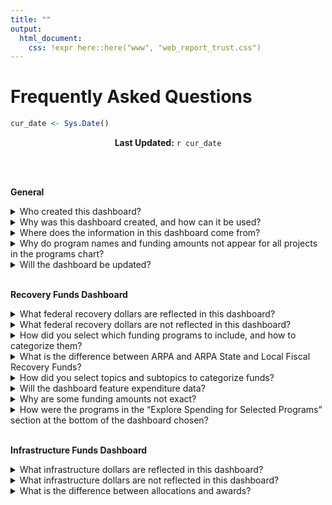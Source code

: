 ```yaml
---
title: ""
output: 
  html_document:
    css: !expr here::here("www", "web_report_trust.css")
---
```


```{=html}
<style>
@import url('https://fonts.googleapis.com/css2?family=Merriweather:wght@300&display=swap');
</style>
```
<link rel="stylesheet" href="//fonts.googleapis.com/css?family=Merriweather" />

# Frequently Asked Questions

```r
cur_date <- Sys.Date()
```

<center>**Last Updated:** `r cur_date`</center>
<br><br>

**General**
<br>

<details>
<summary>Who created this dashboard?</summary>
<br>
This dashboard was created by the Urban Institute in partnership with the Chicago Community Trust (CCT) and with the support of the Kresge Foundation.  
<br>
</details> 

<details>
<summary>Why was this dashboard created, and how can it be used?</summary>
<br>
This dashboard was created to track funds flowing through the City of Chicago, Cook County, and State of Illinois for COVID-19 response, and to capture economic recovery programs and infrastructure programs relevant to CCT’s institutional priority areas. The dashboard can be used by community stakeholders, policy researchers, and those interested in learning more about COVID-19 recovery and infrastructure investments to learn about funding allocations and spending priorities across different jurisdictions
<br>

</details>

<details>
<summary>Where does the information in this dashboard come from?</summary>
<br>
Allocation and expenditure data are compiled from federal agency reports, public spending plans, grant announcements, and budget reports from our three geographies of focus. For each program, the data source and source links are listed in the programs table.
<br>
Recovery plans for the City of Chicago, Cook County, and State of Illinois can be found below:

- [Chicago Recovery Plan](https://urbanorg.app.box.com/file/1462887719191) (September 2021)
- [Cook County ARPA at a Glance](https://urbanorg.app.box.com/file/1462884083725) (December 2021)
- [Cook County ARPA at a Glance](https://urbanorg.app.box.com/file/1462887637405?s=rep98gakvsbwdgjxb9a78qkqdd83tg2i) (February 2022)
- [State of Illinois Recovery Plan - Initial Report](https://urbanorg.app.box.com/file/1662653260648) (August 2021)
<br>
</details>

</details>

<details>
<summary>Why do program names and funding amounts not appear for all projects in the programs chart?</summary>
<br>
The programs chart shows the subset of the total projects included in the dashboard matching the selected policy topic, jurisdiction, and/or legislation. The size of each project box in the chart is proportionate to the share of total funding shown in the chart represented by each project (e.g. if a project represents 10% of the total funding in the chart, the area of that project box will be 10% of the total chart area). For some combinations of policy topic, jurisdiction, and legislation, there are many projects displayed in the chart which forces the size of some projects with smaller funding amounts to be too small to display the project name and allocation.  The name and allocation for those projects is provided in the programs description table. 
<br>

</details>

<details>
<summary>Will the dashboard be updated?</summary>
<br>
Yes. The dashboard will be updated on a continual basis as new information on fund allocations and expenditures becomes publicly available. 
<br>

</details>


<br>
**Recovery Funds Dashboard**
<br>

<details>
<summary>What federal recovery dollars are reflected in this dashboard?</summary>
<br>
This dashboard reflects the subset of funds from the American Rescue Plan Act (ARPA), the Coronavirus Aid, Relief, and Economic Security Act (CARES), and the Coronavirus Response and Relief Supplemental Appropriations Act (CRRSAA) provided directly to Chicago, Cook County, and Illinois that align with the priority policy areas identified by the Chicago Community Trust. In the case of Chicago, the dashboard also reflects a local General Obligation Bond which the city paired with ARPA State and Local Fiscal Recovery Funds (SLFRF) in its Recovery Plan. 
<br>

</details>

<details>
<summary>What federal recovery dollars are not reflected in this dashboard?</summary>
<br>
This dashboard does not include funds that flow directly from the federal government to public housing authorities, school districts or educational institutions, individuals and households, and nongovernmental organizations including nonprofit organizations and private sector businesses. The dashboard also does not include funds used for revenue replacement and operations. Additionally, some funds under SLFRF may fall under categories that do not reflect the CCT’s core priority policy areas of focus and are not captured in the dashboard.  
<br>

</details>

<details>
<summary>How did you select which funding programs to include, and how to categorize them?</summary>
<br>
Selected programs reflect a subset of major federal economic recovery funds and infrastructure funds. For the recovery dashboard, the CCT reviewed funding allocations across jurisdictions and selected programs that align with their institutional priority policy areas in supporting economic recovery: community investment, community safety, household investment, housing, and workforce development. For the infrastructure dashboard, the CCT reviewed funding allocations across jurisdictions and selected programs in the following areas: transit; roads, bridges, and major projects; airports; electric vehicles; water infrastructure; rail; broadband; and traffic safety. We also include total amounts of CARES state and local discretionary funding for which we do not have more specific information on how the funds were spent.
<br>
Programs may also be edited over time to reflect changes to project titles and descriptions in quarterly Treasury expenditure reports, to distinguish between programs with similar scopes or titles (e.g. workforce development strategy as distinct from workforce development program), and to clarify acronyms (for instance, spelling out “gender-based violence” when a program name uses the acronym GBV). Additionally, we may remove programs we are no longer tracking to be responsive to and aligned with the Trust’s priority focus areas.  
<br>

</details>

<details>
<summary>What is the difference between ARPA and ARPA State and Local Fiscal Recovery Funds?</summary>
<br>
The State and Local Fiscal Recovery Funds (SLFRF) program is an allocation within ARPA of $350 billion to state, local, and tribal governments across the country. While some ARPA funds can only be used for specific purposes, such as emergency housing or small business assistance, SLFRF are flexible funds that state, county, and local governments can use for a wider range of programs to aid response to and recovery from COVID-19. A full list of applicable uses of SLFRF funds can be found on the [U.S. Department of the Treasury](https://home.treasury.gov/policy-issues/coronavirus/assistance-for-state-local-and-tribal-governments/state-and-local-fiscal-recovery-funds#) website, and more information on each funding source in the dashboard can be found in the glossary. 
<br>

</details>

<details>
<summary>How did you select topics and subtopics to categorize funds?</summary>
<br>
The dashboard categorizes recovery funding allocations across five topics and twenty subtopics that map budget line items from local, county, and state recovery plans to the Chicago Community Trust’s priority policy areas and strategies in its work supporting inclusive recovery. The dashboard categorizes infrastructure funding allocations across eight topics used in data provided by the White House Infrastructure Implementation Task Force. See the glossary for a definition of each topic and subtopic included in the dashboard. The topics may change and may feature additional categories as new information on allocations and expenditures becomes available.  
<br>

</details>

<details>
<summary>Will the dashboard feature expenditure data?</summary>
<br>
The dashboard does not currently feature expenditure data, but will be updated with spending data for selected programs as information becomes available. Spending information can be pulled from public state, county, and local government expenditure reports, including legislative budget reports and mandatory recovery plan performance reports to the U.S. Treasury Department. Spending information for regional entities and tribal governments that received federal funding – which are not included in this dashboard – can be pulled in the same manner. Reporting requirements and deadlines vary by program.
<br>

</details>

<details>
<summary>Why are some funding amounts not exact?</summary>
<br>
The ARPA SLFRF-funded programs included in the dashboard are sourced from line item programs as listed by local, county, and state governments in public ARPA recovery plan reports. In some cases, these reports list multiple programs under one broad spending category, with one budget number for all programs—for instance, a public safety category may include three separate programs listed under one total budget number for all public safety initiatives, without allocations for each program. The “amount exact?” column indicates where we have split the total program budget evenly across multiple line items to generate an estimated average amount per program, and where we have pulled the exact budget number for one line item program.
<br>

</details>

<details>
<summary>How were the programs in the “Explore Spending for Selected Programs” section at the bottom of the dashboard chosen?</summary>
<br>
The dashboard features maps for selected programs for which expenditure data at the zip code level is available. We are working to add more programs to this section as we identify more recovery and infrastructure programs with zip code-level spending data available.  
<br>

</details>


<br>
**Infrastructure Funds Dashboard**
<br>

<details>
<summary>What infrastructure dollars are reflected in this dashboard?</summary>
<br>
This dashboard reflects a subset of funds from the Infrastructure Investment and Jobs Act (IIJA) provided directly to the City of Chicago, Cook County, the Chicago Transit Authority, the Regional Transit Authority (Pace and Metra), Chicago-area airports, and the State of Illinois. Funds come from major programs (at least $1 billion in funding over the five-year spending window) that align with the priority policy areas identified by the CCT and provide funding directly to state and local governments and local transit districts. 
<br>

</details>

<details>
<summary>What infrastructure dollars are not reflected in this dashboard?</summary>
<br>
This dashboard does not track funds spent directly by federal agencies, or funds that flow directly from the federal government to utility providers or public utility districts, economic development authorities, school districts, nonprofit organizations, and private sector businesses. 

Funding allocated to entities such as Amtrak, economic development authorities, and regional planning councils for spending in the relevant geographies may be added to the dashboard as data become available.  The dashboard does not currently display “pass-through funding,” that is, funding passed from its original recipient to another jurisdiction where it is ultimately spent.
<br>

</details>

<details>
<summary>What is the difference between allocations and awards?</summary>
<br>
Allocated funds are designated total possible funds for a jurisdiction for a specific project purpose. Awarded funds are the final amount disbursed to a jurisdiction, and may reflect subdivisions of an allocation.  
<br>

</details>
